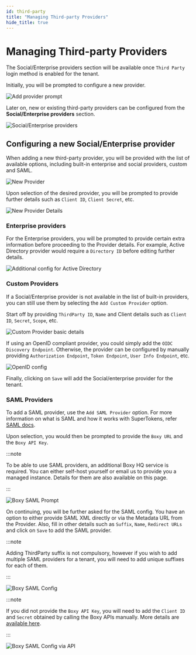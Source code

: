 ```yaml
---
id: third-party
title: "Managing Third-party Providers"
hide_title: true
---
```


# Managing Third-party Providers

The Social/Enterprise providers section will be available once `Third Party` login method is enabled for the tenant.

Initially, you will be prompted to configure a new provider.

<img src="/img/dashboard/tenant-management/add-provider-prompt.png" alt="Add provider prompt"/>

Later on, new or existing third-party providers can be configured from the **Social/Enterprise providers** section.

<img src="/img/dashboard/tenant-management/third-party-providers.png" alt="Social/Enterprise providers"/>

## Configuring a new Social/Enterprise provider

When adding a new third-party provider, you will be provided with the list of available options, including built-in enterprise and social providers, custom and SAML.

<img src="/img/dashboard/tenant-management/new-provider.png" alt="New Provider"/>

Upon selection of the desired provider, you will be prompted to provide further details such as `Client ID`, `Client Secret`, etc.

<img src="/img/dashboard/tenant-management/new-provider-details.png" alt="New Provider Details"/>

### Enterprise providers

For the Enterprise providers, you will be prompted to provide certain extra information before proceeding to the Provider details. For example, Active Directory provider would require a `Directory ID` before editing further details.

<img src="/img/dashboard/tenant-management/active-directory.png" alt="Additional config for Active Directory"/>

### Custom Providers

If a Social/Enterprise provider is not available in the list of built-in providers, you can still use them by selecting the `Add Custom Provider` option.

Start off by providing `ThirdParty ID`, `Name` and Client details such as `Client ID`, `Secret`, `Scope`, etc.

<img src="/img/dashboard/tenant-management/custom-provider-basic-details.png" alt="Custom Provider basic details"/>

If using an OpenID compliant provider, you could simply add the `OIDC Discovery Endpoint`. Otherwise, the provider can be configured by manually providing `Authorization Endpoint`, `Token Endpoint`, `User Info Endpoint`, etc.

<img src="/img/dashboard/tenant-management/openid-config.png" alt="OpenID config"/>

Finally, clicking on `Save` will add the Social/enterprise provider for the tenant.


### SAML Providers

To add a SAML provider, use the `Add SAML Provider` option. For more information on what is SAML and how it works with SuperTokens, refer [SAML docs](/docs/thirdpartyemailpassword/common-customizations/saml/what-is-saml).

Upon selection, you would then be prompted to provide the `Boxy URL` and the `Boxy API Key`.

:::note

To be able to use SAML providers, an additional Boxy HQ service is required. You can either self-host yourself or email us to provide you a managed instance. Details for them are also available on this page.

:::

<img src="/img/dashboard/tenant-management/saml-prompt.png" alt="Boxy SAML Prompt"/>

On continuing, you will be further asked for the SAML config. You have an option to either provide SAML XML directly or via the Metadata URL from the Provider. Also, fill in other details such as `Suffix`, `Name`, `Redirect URLs` and click on `Save` to add the SAML provider.

:::note

Adding ThirdParty suffix is not compulsory, however if you wish to add multiple SAML providers for a tenant, you will need to add unique suffixes for each of them.

:::

<img src="/img/dashboard/tenant-management/saml-config.png" alt="Boxy SAML Config"/>

:::note

If you did not provide the `Boxy API Key`, you will need to add the `Client ID` and `Secret` obtained by calling the Boxy APIs manually. More details are [available here](/docs/thirdpartyemailpassword/common-customizations/saml/with-boxyhq/integration-steps#4-upload-the-base64-xml-string-to-saml-jackson).

:::

<img src="/img/dashboard/tenant-management/saml-config-via-api.png" alt="Boxy SAML Config via API"/>

